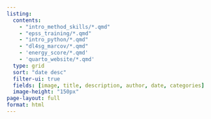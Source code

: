 ```yaml
---
listing: 
  contents: 
    - "intro_method_skills/*.qmd"
    - "epss_training/*.qmd"
    - "intro_python/*.qmd"
    - "dl4sg_marcov/*.qmd"
    - 'energy_score/*.qmd'
    - 'quarto_website/*.qmd'
  type: grid
  sort: "date desc"
  filter-ui: true
  fields: [image, title, description, author, date, categories]
  image-height: "150px"
page-layout: full
format: html
---
```


```{=html}
<style>
/* FONT IMPORT - Ensure this is loaded for consistent typography */
@import url('https://fonts.googleapis.com/css2?family=Assistant:wght@400;600;700&display=swap');

/* Apply font to the body */
body {
    font-family: 'Assistant', sans-serif;
}

/* --- QUARTO LISTING GRID STYLES --- */

/* This styles the container for the grid */
.quarto-grid {
  gap: 30px; /* Adds space between the cards */
}

/* This is the main card style for each listing item */
.quarto-grid-item {
  background-color: #ffffff;
  border: 1px solid #e9ecef;
  border-radius: 10px;
  box-shadow: 0 4px 15px rgba(0,0,0,0.05);
  transition: transform 0.3s ease, box-shadow 0.3s ease;
  overflow: hidden; /* Ensures the image respects the rounded corners */
  display: flex; 
  flex-direction: column;
  text-decoration: none; /* Remove underline from the whole card link */
}

/* Hover effect for the card */
.quarto-grid-item:hover {
  transform: translateY(-5px);
  box-shadow: 0 8px 25px rgba(0,0,0,0.08);
}

/* CRUCIAL: This makes all images uniform */
.quarto-grid-item img.listing-image {
  aspect-ratio: 16 / 9; /* Creates a consistent widescreen aspect ratio */
  object-fit: cover; /* Ensures the image fills the space without distortion */
  width: 100%;
}

/* Style for the card's content area */
.quarto-grid-item-content {
  padding: 25px;
  display: flex;
  flex-direction: column;
  flex-grow: 1; 
}

/* Style for the listing title */
.quarto-grid-item .listing-title {
  font-family: 'Assistant', sans-serif;
  font-size: 1.3em;
  font-weight: 600;
  color: #1a2b48;
  margin-bottom: 10px;
  line-height: 1.3;
}

/* Style for the listing description */
.quarto-grid-item .listing-description {
  font-family: 'Assistant', sans-serif;
  font-size: 1em;
  line-height: 1.6;
  color: #555;
  flex-grow: 1; /* Pushes metadata to the bottom */
}

/* Style for the date and other metadata */
.quarto-grid-item .listing-date,
.quarto-grid-item .listing-author {
  font-family: 'Assistant', sans-serif;
  font-size: 0.9em;
  color: #888;
  margin-top: 15px;
}

/* Style for the categories/tags */
.quarto-grid-item .listing-categories {
    margin-top: 15px;
}
.quarto-grid-item .listing-category {
    font-family: 'Assistant', sans-serif;
    background-color: #f0f0f0;
    color: #555;
    padding: 4px 10px;
    border-radius: 15px;
    font-size: 0.8em;
    font-weight: 600;
    display: inline-block;
    margin-right: 5px;
    margin-bottom: 5px;
}

</style>
```
